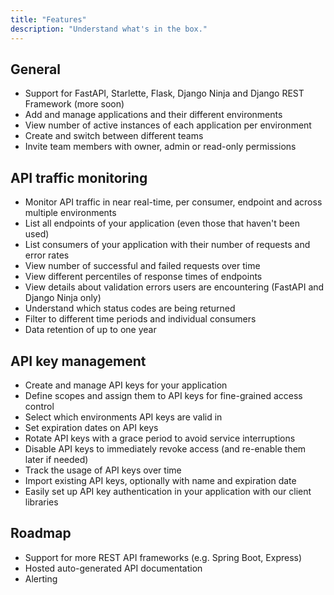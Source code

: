 ```yaml
---
title: "Features"
description: "Understand what's in the box."
---
```


## General

- Support for FastAPI, Starlette, Flask, Django Ninja and Django REST Framework (more soon)
- Add and manage applications and their different environments
- View number of active instances of each application per environment
- Create and switch between different teams
- Invite team members with owner, admin or read-only permissions

## API traffic monitoring

- Monitor API traffic in near real-time, per consumer, endpoint and across multiple environments
- List all endpoints of your application (even those that haven't been used)
- List consumers of your application with their number of requests and error rates
- View number of successful and failed requests over time
- View different percentiles of response times of endpoints
- View details about validation errors users are encountering (FastAPI and Django Ninja only)
- Understand which status codes are being returned
- Filter to different time periods and individual consumers
- Data retention of up to one year

## API key management

- Create and manage API keys for your application
- Define scopes and assign them to API keys for fine-grained access control
- Select which environments API keys are valid in
- Set expiration dates on API keys
- Rotate API keys with a grace period to avoid service interruptions
- Disable API keys to immediately revoke access (and re-enable them later if needed)
- Track the usage of API keys over time
- Import existing API keys, optionally with name and expiration date
- Easily set up API key authentication in your application with our client libraries

## Roadmap

- Support for more REST API frameworks (e.g. Spring Boot, Express)
- Hosted auto-generated API documentation
- Alerting
